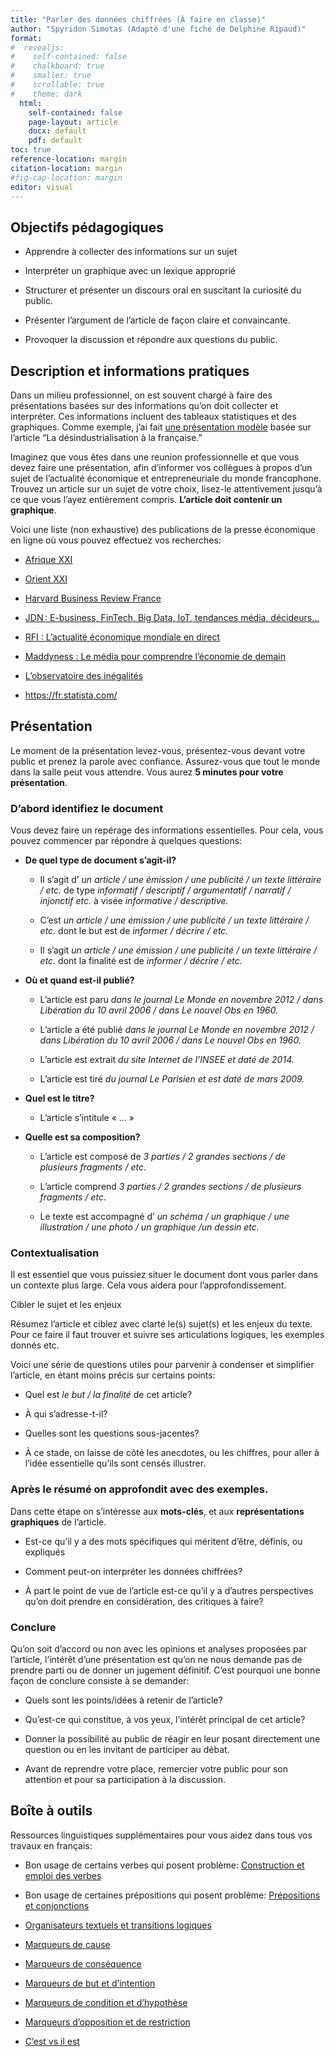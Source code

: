 ```yaml
---
title: "Parler des données chiffrées (À faire en classe)"
author: "Spyridon Simotas (Adapté d'une fiche de Delphine Ripaud)"
format: 
#  revealjs: 
#    self-contained: false
#    chalkboard: true
#    smaller: true
#    scrollable: true
#    theme: dark
  html: 
    self-contained: false
    page-layout: article
    docx: default
    pdf: default
toc: true
reference-location: margin
citation-location: margin
#fig-cap-location: margin
editor: visual  
---
```


## Objectifs pédagogiques

-   Apprendre à collecter des informations sur un sujet

<!-- -->

-   Interpréter un graphique avec un lexique approprié

-   Structurer et présenter un discours oral en suscitant la curiosité du public.

-   Présenter l’argument de l’article de façon claire et convaincante.

-   Provoquer la discussion et répondre aux questions du public.

## Description et informations pratiques

Dans un milieu professionnel, on est souvent chargé à faire des présentations basées sur des informations qu’on doit collecter et interpréter. Ces informations incluent des tableaux statistiques et des graphiques. Comme exemple, j’ai fait [une présentation modèle](https://canvas.its.virginia.edu/courses/104170/files/6143772) basée sur l’article “La désindustrialisation à la française.”

Imaginez que vous êtes dans une reunion professionnelle et que vous devez faire une présentation, afin d’informer vos collègues à propos d’un sujet de l’actualité économique et entrepreneuriale du monde francophone. Trouvez un article sur un sujet de votre choix, lisez-le attentivement jusqu’à ce que vous l’ayez entièrement compris. **L’article doit contenir un graphique**.

Voici une liste (non exhaustive) des publications de la presse économique en ligne où vous pouvez effectuez vos recherches:

-   [Afrique XXI](https://afriquexxi.info)

-   [Orient XXI](https://orientxxi.info/)

-   [Harvard Business Review France](https://www.hbrfrance.fr/)

-   [JDN : E-business, FinTech, Big Data, IoT, tendances média, décideurs…](https://www.journaldunet.com/)

-   [RFI : L’actualité économique mondiale en direct](https://www.rfi.fr/fr/%C3%A9conomie/)

-   [Maddyness : Le média pour comprendre l’économie de demain](https://www.maddyness.com/)

-   [L’observatoire des inégalités](https://www.inegalites.fr/)

-   <https://fr.statista.com/>

## Présentation

Le moment de la présentation levez-vous, présentez-vous devant votre public et prenez la parole avec confiance. Assurez-vous que tout le monde dans la salle peut vous attendre. Vous aurez **5 minutes pour votre présentation**.

### D’abord identifiez le document

Vous devez faire un repérage des informations essentielles. Pour cela, vous pouvez commencer par répondre à quelques questions:

-   **De quel type de document s’agit-il?**

    -   Il s’agit d’ *un article / une émission / une publicité / un texte littéraire / etc.* de type *informatif / descriptif / argumentatif / narratif / injonctif etc.* à visée *informative / descriptive.*

    -   C’est *un article / une émission / une publicité / un texte littéraire / etc.* dont le but est de *informer / décrire / etc.*

    -   Il s’agit *un article / une émission / une publicité / un texte littéraire / etc.* dont la finalité est de *informer / décrire / etc.*

-   **Où et quand est-il publié?**

    -   L’article est paru *dans le journal Le Monde en novembre 2012 / dans Libération du 10 avril 2006 / dans Le nouvel Obs en 1960.*

    -   L’article a été publié *dans le journal Le Monde en novembre 2012 / dans Libération du 10 avril 2006 / dans Le nouvel Obs en 1960.*

    -   L’article est extrait *du site Internet de l’INSEE et daté de 2014.*

    -   L’article est tiré *du journal Le Parisien et est daté de mars 2009.*

-   **Quel est le titre?**

    -   L’article s’intitule « … »

-   **Quelle est sa composition?**

    -   L’article est composé de *3 parties / 2 grandes sections / de plusieurs fragments / etc*.

    -   L’article comprend *3 parties / 2 grandes sections / de plusieurs fragments / etc*.

    -   Le texte est accompagné d’ *un schéma / un graphique / une illustration / une photo / un graphique /un dessin etc.*

### Contextualisation

Il est essentiel que vous puissiez situer le document dont vous parler dans un contexte plus large. Cela vous aidera pour l’approfondissement.

Cibler le sujet et les enjeux

Résumez l’article et ciblez avec clarté le(s) sujet(s) et les enjeux du texte. Pour ce faire il faut trouver et suivre ses articulations logiques, les exemples donnés etc.

Voici une série de questions utiles pour parvenir à condenser et simplifier l’article, en étant moins précis sur certains points:

-   Quel est *le but / la finalité* de cet article?

-   À qui s’adresse-t-il?

-   Quelles sont les questions sous-jacentes?

-   À ce stade, on laisse de côté les anecdotes, ou les chiffres, pour aller à l’idée essentielle qu’ils sont censés illustrer.

### Après le résumé on approfondit avec des exemples.

Dans cette étape on s’intéresse aux **mots-clés**, et aux **représentations graphiques** de l’article.

-   Est-ce qu’il y a des mots spécifiques qui méritent d’être, définis, ou expliqués

-   Comment peut-on interpréter les données chiffrées?

-   À part le point de vue de l’article est-ce qu’il y a d’autres perspectives qu’on doit prendre en considération, des critiques à faire?

### Conclure

Qu’on soit d’accord ou non avec les opinions et analyses proposées par l’article, l’intérêt d’une présentation est qu’on ne nous demande pas de prendre parti ou de donner un jugement définitif. C’est pourquoi une bonne façon de conclure consiste à se demander:

-   Quels sont les points/idées à retenir de l’article?

-   Qu’est-ce qui constitue, à vos yeux, l’intérêt principal de cet article?

-   Donner la possibilité au public de réagir en leur posant directement une question ou en les invitant de participer au débat.

-   Avant de reprendre votre place, remercier votre public pour son attention et pour sa participation à la discussion.

## Boîte à outils

Ressources linguistiques supplémentaires pour vous aidez dans tous vos travaux en français:

-   Bon usage de certains verbes qui posent problème: [Construction et emploi des verbes](https://ecampusontario.pressbooks.pub/consortiumclonetest/chapter/construction-et-emploi-des-verbes/)

-   Bon usage de certaines prépositions qui posent problème: [Prépositions et conjonctions](https://ecampusontario.pressbooks.pub/consortiumclonetest/chapter/prepositions-et-conjonctions/)

-   [Organisateurs textuels et transitions logiques](https://ecampusontario.pressbooks.pub/consortiumclonetest/chapter/organisateurs-textuels/)

-   [Marqueurs de cause](https://ecampusontario.pressbooks.pub/consortiumclonetest/chapter/marqueurs-de-cause/)

-   [Marqueurs de conséquence](https://ecampusontario.pressbooks.pub/consortiumclonetest/chapter/marqueurs-de-consequence/)

-   [Marqueurs de but et d’intention](https://ecampusontario.pressbooks.pub/consortiumclonetest/chapter/marqueurs-de-but-et-dintention/)

-   [Marqueurs de condition et d’hypothèse](https://ecampusontario.pressbooks.pub/consortiumclonetest/chapter/marqueurs-de-condition-et-dhypothese/)

-   [Marqueurs d’opposition et de restriction](https://ecampusontario.pressbooks.pub/consortiumclonetest/chapter/marqueurs-de-concession-dopposition-et-de-restriction/)

-   [C’est vs il est](https://ecampusontario.pressbooks.pub/consortiumclonetest/chapter/chapitre-10/#2.2)
